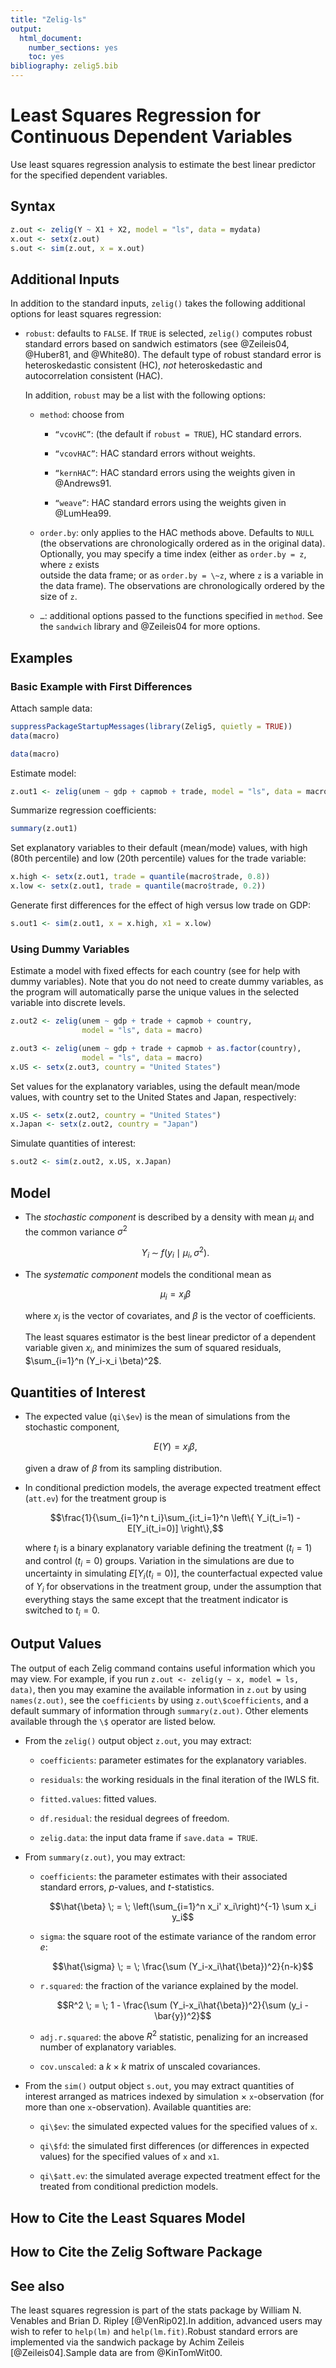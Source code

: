```yaml
---
title: "Zelig-ls"
output:
  html_document:
    number_sections: yes
    toc: yes
bibliography: zelig5.bib
---
```


<!--
%\VignetteEngine{knitr::knitr}
%\VignetteIndexEntry{Model: Zelig-ls}
-->

# Least Squares Regression for Continuous Dependent Variables

Use least squares regression analysis to estimate the best linear
predictor for the specified dependent variables.

## Syntax

```r
z.out <- zelig(Y ~ X1 + X2, model = "ls", data = mydata)
x.out <- setx(z.out)
s.out <- sim(z.out, x = x.out)
```

## Additional Inputs

In addition to the standard inputs, `zelig()` takes the
following additional options for least squares regression:

-   `robust`: defaults to `FALSE`. If
    `TRUE` is selected, `zelig()` computes robust
    standard errors based on sandwich estimators (see @Zeileis04,
    @Huber81, and @White80). The default type of robust standard error
    is heteroskedastic consistent (HC), *not* heteroskedastic and
    autocorrelation consistent (HAC).

    In addition, `robust` may be a list with the following
    options:

    - `method`: choose from

        -   `“vcovHC”`: (the default if `robust = TRUE`), HC standard errors.

        -   `“vcovHAC”`: HAC standard errors without weights.

        -   `“kernHAC”`: HAC standard errors using the
            weights given in @Andrews91.

        -   `“weave”`: HAC standard errors using the weights
            given in @LumHea99.

    -   `order.by`: only applies to the HAC methods above.
        Defaults to `NULL` (the observations are
        chronologically ordered as in the original data). Optionally,
        you may specify a time index (either as `order.by = z`, where `z` exists   
        outside the data frame; or
        as `order.by = \~z`, where `z` is a
        variable in the data frame). The observations are
        chronologically ordered by the size of `z`.

    -   `…`: additional options passed to the functions
        specified in `method`. See the `sandwich`
        library and @Zeileis04 for more options.

## Examples

### Basic Example with First Differences

Attach sample data:

```r
suppressPackageStartupMessages(library(Zelig5, quietly = TRUE))
data(macro)
```

```r
data(macro)
```

Estimate model:

```r
z.out1 <- zelig(unem ~ gdp + capmob + trade, model = "ls", data = macro)
```

Summarize regression coefficients:

```r
summary(z.out1)
```

Set explanatory variables to their default (mean/mode) values, with high (80th percentile) and low (20th percentile) values for the trade variable:

```r
x.high <- setx(z.out1, trade = quantile(macro$trade, 0.8))
x.low <- setx(z.out1, trade = quantile(macro$trade, 0.2))
```

Generate first differences for the effect of high versus low trade on GDP:

```r
s.out1 <- sim(z.out1, x = x.high, x1 = x.low)
```

### Using Dummy Variables

Estimate a model with fixed effects for each country (see for help
with dummy variables). Note that you do not need to create dummy
variables, as the program will automatically parse the unique values
in the selected variable into discrete levels.

```r
z.out2 <- zelig(unem ~ gdp + trade + capmob + country,
                model = "ls", data = macro)

z.out3 <- zelig(unem ~ gdp + trade + capmob + as.factor(country),
                model = "ls", data = macro)
x.US <- setx(z.out3, country = "United States")
```

Set values for the explanatory variables, using the default
mean/mode values, with country set to the United States and Japan,
respectively:

```r
x.US <- setx(z.out2, country = "United States")
x.Japan <- setx(z.out2, country = "Japan")
```

Simulate quantities of interest:

```r
s.out2 <- sim(z.out2, x.US, x.Japan)
```

## Model

-   The *stochastic component* is described by a density with mean
    $\mu_i$ and the common variance $\sigma^2$

    $$Y_i \; \sim \; f(y_i \mid \mu_i, \sigma^2).$$

-   The *systematic component* models the conditional mean as

    $$\mu_i =  x_i \beta$$

    where $x_i$ is the vector of covariates, and $\beta$ is the vector
    of coefficients.

    The least squares estimator is the best linear predictor of a
    dependent variable given $x_i$, and minimizes the sum of squared
    residuals, $\sum_{i=1}^n (Y_i-x_i \beta)^2$.

## Quantities of Interest

-   The expected value (`qi\$ev`) is the mean of simulations
    from the stochastic component,

    $$E(Y) = x_i \beta,$$

    given a draw of $\beta$ from its sampling distribution.

-   In conditional prediction models, the average expected treatment
    effect (`att.ev`) for the treatment group is

    $$\frac{1}{\sum_{i=1}^n t_i}\sum_{i:t_i=1}^n \left\{ Y_i(t_i=1) -
          E[Y_i(t_i=0)] \right\},$$

    where $t_i$ is a binary explanatory variable defining the treatment
    ($t_i=1$) and control ($t_i=0$) groups. Variation in the simulations
    are due to uncertainty in simulating $E[Y_i(t_i=0)]$, the
    counterfactual expected value of $Y_i$ for observations in the
    treatment group, under the assumption that everything stays the same
    except that the treatment indicator is switched to $t_i=0$.

## Output Values

The output of each Zelig command contains useful information which you
may view. For example, if you run
`z.out <- zelig(y ~ x, model = ls, data)`, then you may examine the
available information in `z.out` by using `names(z.out)`, see the
`coefficients` by using `z.out\$coefficients`, and
a default summary of information through `summary(z.out)`. Other
elements available through the `\$` operator are listed
below.

-   From the `zelig()` output object `z.out`, you
    may extract:

    -   `coefficients`: parameter estimates for the
        explanatory variables.

    -   `residuals`: the working residuals in the final
        iteration of the IWLS fit.

    -   `fitted.values`: fitted values.

    -   `df.residual`: the residual degrees of freedom.

    -   `zelig.data`: the input data frame if `save.data = TRUE`.

-   From `summary(z.out)`, you may extract:

    -   `coefficients`: the parameter estimates with their
        associated standard errors, $p$-values, and $t$-statistics.

        $$\hat{\beta} \; = \; \left(\sum_{i=1}^n x_i' x_i\right)^{-1} \sum x_i y_i$$

    -   `sigma`: the square root of the estimate variance of
        the random error $e$:

        $$\hat{\sigma} \; = \; \frac{\sum (Y_i-x_i\hat{\beta})^2}{n-k}$$

    -   `r.squared`: the fraction of the variance explained
        by the model.

        $$R^2 \; = \; 1 - \frac{\sum (Y_i-x_i\hat{\beta})^2}{\sum (y_i -
                 \bar{y})^2}$$

    -   `adj.r.squared`: the above $R^2$ statistic,
        penalizing for an increased number of explanatory variables.

    -   `cov.unscaled`: a $k \times k$ matrix of unscaled
        covariances.

-   From the `sim()` output object `s.out`, you
    may extract quantities of interest arranged as matrices indexed by
    simulation $\times$ `x`-observation (for more than one
    `x`-observation). Available quantities are:

    -   `qi\$ev`: the simulated expected values for the
        specified values of `x`.

    -   `qi\$fd`: the simulated first differences (or
        differences in expected values) for the specified values of
        `x` and `x1`.

    -   `qi\$att.ev`: the simulated average expected
        treatment effect for the treated from conditional prediction
        models.

How to Cite the Least Squares Model {.unnumbered}
--------

How to Cite the Zelig Software Package {.unnumbered}
--------

See also {.unnumbered}
--------

The least squares regression is part of the stats package by William N.
Venables and Brian D. Ripley [@VenRip02].In addition, advanced users may
wish to refer to `help(lm)` and `help(lm.fit)`.Robust standard errors
are implemented via the sandwich package by Achim Zeileis
[@Zeileis04].Sample data are from @KinTomWit00.

